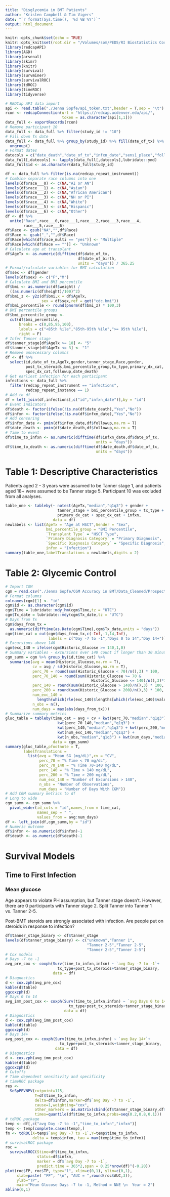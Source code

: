 ```yaml
---
title: "Disglycemia in BMT Patients"
author: "Kristen Campbell & Tim Vigers"
date: "`r format(Sys.time(), '%d %B %Y')`"
output: html_document
---
```


```r
knitr::opts_chunk$set(echo = TRUE)
knitr::opts_knit$set(root.dir = "/Volumes/som/PEDS/RI Biostatistics Core/Shared/Shared Projects/Laura/BDC/Projects")
library(redcapAPI)
library(AGD)
library(arsenal)
library(skimr)
library(knitr)
library(survival)
library(survminer)
library(survivalROC)
library(tdROC)
library(timeROC)
library(tidyverse)
```

```r
# REDCap API data import
api <- read.table("./Jenna Sopfe/api_token.txt",header = T,sep = "\t")
rcon <- redcapConnection(url = "https://redcap.ucdenver.edu/api/",
                         token = as.character(api[1,1]))
data_full <- exportRecords(rcon)
# Remove participant 10
data_full <- data_full %>% filter(study_id != "10")
# Fill down Tx date
data_full <- data_full %>% group_by(study_id) %>% fill(date_of_tx) %>%
  ungroup()
# Format dates
datecols = c("date_death","date_of_tx","infxn_date","sens1_place","followup")
data_full[,datecols] <- lapply(data_full[,datecols],lubridate::ymd)
data_full$id <- as.character(data_full$study_id)
```

```r
df <- data_full %>% filter(is.na(redcap_repeat_instrument))
# Combine separate race columns into one
levels(df$race___0) <- c(NA,"AI or AN")
levels(df$race___1) <- c(NA,"Asian")
levels(df$race___2) <- c(NA,"African American")
levels(df$race___3) <- c(NA,"NH or PI")
levels(df$race___4) <- c(NA,"White")
levels(df$race___5) <- c(NA,"Hispanic")
levels(df$race___6) <- c(NA,"Other")
df <- df %>% 
  unite("Race",race___0,race___1,race___2,race___3,race___4,
        race___5,race___6)
df$Race <- gsub("NA","",df$Race)
df$Race <- gsub("_","",df$Race)
df$Race[which(df$race_multi == "yes")] <- "Multiple"
df$Race[which(df$Race == "")] <- "Unknown"
# Calculate age at transplant
df$AgeTx <- as.numeric(difftime(df$date_of_tx,
                                df$date_of_birth,
                                units = "days")) / 365.25
# Format/calculate variables for BMI calculation
df$sex <- df$gender
levels(df$sex) <- c("F","M")
# Calculate BMI and BMI percentile
df$bmi <- as.numeric(df$weight) / 
  ((as.numeric(df$height)/100)^2)
df$bmi_z <- y2z(df$bmi,x = df$AgeTx,
                sex = df$sex,ref = get("cdc.bmi"))
df$bmi_percentile <- round(pnorm(df$bmi_z) * 100,3)
# BMI percentile groups
df$bmi_percentile_group <- 
  cut(df$bmi_percentile,
      breaks = c(0,85,95,100),
      labels = c("<85th %ile","85th-95th %ile",">= 95th %ile"),
      right = F)
# Infer Tanner stage
df$tanner_stage[df$AgeTx >= 18] <- "5"
df$tanner_stage[df$AgeTx <= 3] <- "1"
# Remove unnecessary columns
df <- df %>%
  select(id,date_of_tx,AgeTx,gender,tanner_stage,Race,gender,
         post_tx_steroids,bmi_percentile_group,tx_type,primary_dx_cat,
         spec_dx_cat,followup,date_death)
# Get earliest infection for each participant
infections <- data_full %>% 
  filter(redcap_repeat_instrument == "infections",
         redcap_repeat_instance == 1)
# Add to df
df = left_join(df,infections[,c("id","infxn_date")],by = "id")
# Event indicators
df$death <- factor(ifelse(!is.na(df$date_death),"Yes","No"))
df$infxn <- factor(ifelse(!is.na(df$infxn_date),"Yes","No"))
# Add censoring
df$infxn_date <- pmin(df$infxn_date,df$followup,na.rm = T)
df$date_death <- pmin(df$date_death,df$followup,na.rm = T)
# Time to event
df$time_to_infxn <- as.numeric(difftime(df$infxn_date,df$date_of_tx,
                                        units = "days"))
df$time_to_death <- as.numeric(difftime(df$date_death,df$date_of_tx,
                                        units = "days"))
```

# Table 1: Descriptive Characteristics

Patients aged 2 - 3 years were assumed to be Tanner stage 1, and patients aged 18+ were assumed to be Tanner stage 5. Participant 10 was excluded from all analyses.

```r
table_one <- tableby(~ notest(AgeTx,"median","q1q3") + gender + 
                       tanner_stage + bmi_percentile_group + tx_type + 
                       primary_dx_cat + spec_dx_cat + infxn, 
                     data = df)
newlabels <- list(AgeTx = "Age at HSCT",Gender = "Sex",
                  bmi_percentile_group = "BMI Percentile",
                  `Transplant Type` = "HSCT Type",
                  `Primary Diagnosis Category` = "Primary Diagnosis",
                  `Specific Diagnosis Category` = "Specific Diagnosis",
                  infxn = "Infection")
summary(table_one,labelTranslations = newlabels,digits = 2)
```

# Table 2: Glycemic Control

```r
# Import CGM
cgm = read.csv("./Jenna Sopfe/CGM Accuracy in BMT/Data_Cleaned/Prospective HSCT CGM Data Updated 6.24.19 FULL DATA SET.csv")
# Format columns
colnames(cgm)[1] <- "id"
cgm$id <- as.character(cgm$id)
cgm$Time = lubridate::mdy_hm(cgm$Time,tz = "UTC")
cgm$Tx_date = lubridate::mdy(cgm$Tx_date,tz = "UTC")
# Days from Tx
cgm$days_from_tx = 
  as.numeric(difftime(as.Date(cgm$Time),cgm$Tx_date,units = "days"))
cgm$time_cat = cut(cgm$days_from_tx,c(-Inf,-1,14,Inf),
                   labels = c("Day -7 to -1","Days 0 to 14","Day 14+"))
# Excursions above 140
cgm$exc_140 = ifelse(cgm$Historic_Glucose >= 140,1,0)
# Summary variables - excursions over 140 count if longer than 30 minutes
cgm_summ = cgm %>% group_by(id,time_cat) %>%
  summarise(avg = mean(Historic_Glucose,na.rm = T),
            cv = avg / sd(Historic_Glucose,na.rm = T),
            perc_70 = round(sum(Historic_Glucose < 70)/n(),3) * 100,
            perc_70_140 = round(sum(Historic_Glucose >= 70 & 
                                      Historic_Glucose <= 140)/n(),3)*100,
            perc_140 = round(sum(Historic_Glucose > 140)/n(),3) * 100,
            perc_200 = round(sum(Historic_Glucose > 200)/n(),3) * 100,
            num_exc_140 = 
              length(which(rle(exc_140)$lengths[which(rle(exc_140)$values == 1)] > 6)),
            n_obs = n(),
            num_days = max(abs(days_from_tx)))
# Summarize summary metrics
gluc_table = tableby(time_cat ~ avg + cv + kwt(perc_70,"median","q1q3") + 
                       kwt(perc_70_140,"median","q1q3") + 
                       kwt(perc_140,"median","q1q3") + kwt(perc_200,"median","q1q3") + 
                       kwt(num_exc_140,"median","q1q3") + 
                       kwt(n_obs,"median","q1q3") + kwt(num_days,"median","q1q3"),
                     data = cgm_summ)
summary(gluc_table,pfootnote = T,
        labelTranslations = 
          list(avg = "Mean SG (mg/dL)",cv = "CV",
               perc_70 = "% Time < 70 mg/dL",
               perc_70_140 = "% Time 70-140 mg/dL",
               perc_140 = "% Time > 140 mg/dL",
               perc_200 = "% Time > 200 mg/dL",
               num_exc_140 = "Number of Excursions > 140",
               n_obs = "Number of Observations",
               num_days = "Number of Days With CGM"))
# Add CGM summary metrics to df
# Long to wide
cgm_summ <- cgm_summ %>% 
  pivot_wider(id_cols = "id",names_from = time_cat,
              names_sep = " ",
              values_from = avg:num_days)
df <- left_join(df,cgm_summ,by = "id")
# Numeric outcome
df$infxn <- as.numeric(df$infxn)-1
df$death <- as.numeric(df$death)-1
```

# Survival Models

## Time to First Infection

### Mean glucose

Age appears to violate PH assumption, but Tanner stage doesn't. However, there are 0 participants with Tanner stage 2. Split Tanner into Tanner 1 vs. Tanner 2-5.

Post-BMT steroids are strongly associated with infection. Are people put on steroids in response to infection?

```r
df$tanner_stage_binary <- df$tanner_stage
levels(df$tanner_stage_binary) <- c("unknown","Tanner 1",
                                    "Tanner 2-5","Tanner 2-5",
                                    "Tanner 2-5","Tanner 2-5")
# Cox models 
# Days -7 to -1
avg_pre_cox <- coxph(Surv(time_to_infxn,infxn) ~ `avg Day -7 to -1`+
                       tx_type+post_tx_steroids+tanner_stage_binary,
                     data = df)
# Diagnostics
d <- cox.zph(avg_pre_cox)
kable(d$table)
ggcoxzph(d)
# Days 0 to 14
avg_imm_post_cox <- coxph(Surv(time_to_infxn,infxn) ~ `avg Days 0 to 14`+
                            tx_type+post_tx_steroids+tanner_stage_binary,
                          data = df)
# Diagnostics
d <- cox.zph(avg_imm_post_cox)
kable(d$table)
ggcoxzph(d)
# Days 14+
avg_post_cox <- coxph(Surv(time_to_infxn,infxn) ~ `avg Day 14+`+
                        tx_type+post_tx_steroids+tanner_stage_binary,
                      data = df)
# Diagnostics
d <- cox.zph(avg_imm_post_cox)
kable(d$table)
ggcoxzph(d)
# Cutoffs
# Time dependent sensitivity and specificity
# timeROC package
res <- 
  SeSpPPVNPV(cutpoint=115,
             T=df$time_to_infxn,
             delta=df$infxn,marker=df$`avg Day -7 to -1`,
             cause=1,weighting="cox",
             other_markers = as.matrix(cbind(df$tanner_stage_binary,df$tx_type)),
             times=quantile(df$time_to_infxn,probs=seq(0.2,0.8,0.1)))
# tdROC package
temp <- df[,c("avg Day -7 to -1","time_to_infxn","infxn")]
temp <- temp[complete.cases(temp),]
fm <- tdROC(X=temp$`avg Day -7 to -1`,Y=temp$time_to_infxn, 
            delta = temp$infxn, tau = max(temp$time_to_infxn))
# survivalROC package
roc = 
  survivalROC(Stime=df$time_to_infxn,  
              status=df$infxn,      
              marker = df$`avg Day -7 to -1`,     
              predict.time = 365*2,span = 0.25*nrow(df)^(-0.20))
plot(roc$FP, roc$TP, type="l", xlim=c(0,1), ylim=c(0,1),   
     xlab=paste( "FP", "\n", "AUC = ",round(roc$AUC,3)), 
     ylab="TP",
     main="Mean Glucose Days -7 to -1, Method = NNE \n  Year = 2")
abline(0,1)
```